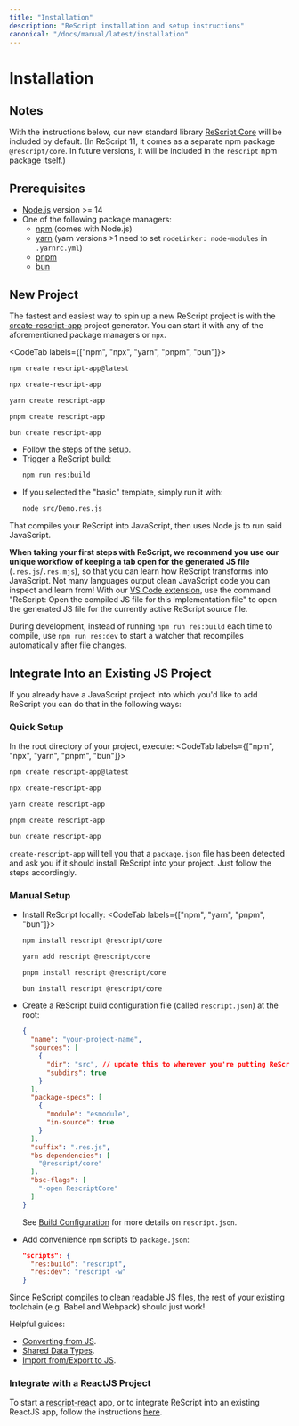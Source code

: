 ```yaml
---
title: "Installation"
description: "ReScript installation and setup instructions"
canonical: "/docs/manual/latest/installation"
---
```


# Installation

## Notes

With the instructions below, our new standard library [ReScript Core](https://github.com/rescript-lang/rescript-core) will be included by default. (In ReScript 11, it comes as a separate npm package `@rescript/core`. In future versions, it will be included in the `rescript` npm package itself.)

## Prerequisites

- [Node.js](https://nodejs.org/) version >= 14
- One of the following package managers:
  - [npm](https://docs.npmjs.com/cli/) (comes with Node.js)
  - [yarn](https://yarnpkg.com/) (yarn versions >1 need to set `nodeLinker: node-modules` in `.yarnrc.yml`)
  - [pnpm](https://pnpm.io/)
  - [bun](https://bun.sh/)

## New Project

The fastest and easiest way to spin up a new ReScript project is with the [create-rescript-app](https://github.com/rescript-lang/create-rescript-app) project generator. You can start it with any of the aforementioned package managers or `npx`.

<CodeTab labels={["npm", "npx", "yarn", "pnpm", "bun"]}>

```sh example
npm create rescript-app@latest
```
```sh
npx create-rescript-app
```
```sh
yarn create rescript-app
```
```sh
pnpm create rescript-app
```
```sh
bun create rescript-app
```

</CodeTab>

- Follow the steps of the setup.
- Trigger a ReScript build:
  ```sh
  npm run res:build
  ```
- If you selected the "basic" template, simply run it with:
  ```sh
  node src/Demo.res.js
  ```

That compiles your ReScript into JavaScript, then uses Node.js to run said JavaScript.

**When taking your first steps with ReScript, we recommend you use our unique workflow of keeping a tab open for the generated JS file** (`.res.js`/`.res.mjs`), so that you can learn how ReScript transforms into JavaScript.  Not many languages output clean JavaScript code you can inspect and learn from! With our [VS Code extension](https://marketplace.visualstudio.com/items?itemName=chenglou92.rescript-vscode), use the command "ReScript: Open the compiled JS file for this implementation file" to open the generated JS file for the currently active ReScript source file.

During development, instead of running `npm run res:build` each time to compile, use `npm run res:dev` to start a watcher that recompiles automatically after file changes.

## Integrate Into an Existing JS Project

If you already have a JavaScript project into which you'd like to add ReScript you can do that in the following ways:

### Quick Setup

In the root directory of your project, execute:
<CodeTab labels={["npm", "npx", "yarn", "pnpm", "bun"]}>

```sh
npm create rescript-app@latest
```
```sh
npx create-rescript-app
```
```sh
yarn create rescript-app
```
```sh
pnpm create rescript-app
```
```sh
bun create rescript-app
```

</CodeTab>

`create-rescript-app` will tell you that a `package.json` file has been detected and ask you if it should install ReScript into your project. Just follow the steps accordingly.

### Manual Setup
- Install ReScript locally:
  <CodeTab labels={["npm", "yarn", "pnpm", "bun"]}>

  ```sh
  npm install rescript @rescript/core
  ```
  ```sh
  yarn add rescript @rescript/core
  ```
  ```sh
  pnpm install rescript @rescript/core
  ```
  ```sh
  bun install rescript @rescript/core
  ```

  </CodeTab>
- Create a ReScript build configuration file (called `rescript.json`) at the root:
  ```json
  {
    "name": "your-project-name",
    "sources": [
      {
        "dir": "src", // update this to wherever you're putting ReScript files
        "subdirs": true
      }
    ],
    "package-specs": [
      {
        "module": "esmodule",
        "in-source": true
      }
    ],
    "suffix": ".res.js",
    "bs-dependencies": [
      "@rescript/core"
    ],
    "bsc-flags": [
      "-open RescriptCore"
    ]
  }
  ```
  See [Build Configuration](build-configuration) for more details on `rescript.json`.
- Add convenience `npm` scripts to `package.json`:
  ```json
  "scripts": {
    "res:build": "rescript",
    "res:dev": "rescript -w"
  }
  ```

Since ReScript compiles to clean readable JS files, the rest of your existing toolchain (e.g. Babel and Webpack) should just work!

Helpful guides:

- [Converting from JS](converting-from-js).
- [Shared Data Types](shared-data-types).
- [Import from/Export to JS](import-from-export-to-js).

### Integrate with a ReactJS Project

To start a [rescript-react](/docs/react/latest/introduction) app, or to integrate ReScript into an existing ReactJS app, follow the instructions [here](/docs/react/latest/installation).

